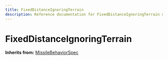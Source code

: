 ```yaml
---
title: FixedDistanceIgnoringTerrain
description: Reference documentation for FixedDistanceIgnoringTerrain meta class
---
```



# FixedDistanceIgnoringTerrain

**Inherits from:** [MissileBehaviorSpec](/classes/missilebehaviorspec)

<ClassDetails file="/db/classes/FixedDistanceIgnoringTerrain.0e8e9f01840f.json" />

